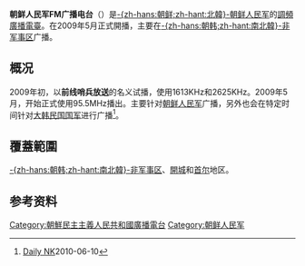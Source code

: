 {{广播电台
| 電臺名稱= 朝鲜人民军FM广播电台
| 英文名稱= 
| 原文名称= 조선인민군FM방송
| 電臺圖片檔案= 
| 電臺圖片尺寸= 
| 電臺圖片名稱=
| 通称= 
| 缩写= 
| 所屬國家= {{PRK}}
| 總部所在= {{PRK}}[[平壤市|平壤市]]
| 播放地區= {{PRK}}
| 開播日期= 2009年5月
| 停播日期= 
| 電臺呼號= 
| 类型= 
| 宗教= 
| 主要语言= [[韩语|-{zh-hans:朝鲜;zh-hant:韓}-语]]
| 使用频段= FM
| 電臺口號=
| 隶属= 
| 擁有者=[[朝鲜人民军|朝鲜人民军]]
| 持股者=
| 董事长=  
| 前電臺名稱=  
| 被取代名稱= 
| 前頻道呼號= 
| 被取代呼號= 
| 集團同類頻道= 
| 重播服務頻道= 
| 電臺官方網站= 
| 備註=
}}

{{Infobox Korean name
|context=north
|img=
|hangul=조선인민군FM방송
|hanja=朝鮮人民軍FM放送
|rr=
|mr=Chosŏn inmin'gun FM Pangsong
}}

'''朝鲜人民军FM广播电台'''（{{朝|조선인민군FM방송|朝鮮人民軍FM放送}}）是[[朝鲜民主主义人民共和国|-{zh-hans:朝鲜;zh-hant:北韓}-]][[朝鲜人民军|朝鲜人民军]]的[[調頻|調頻]][[廣播電臺|廣播電臺]]。在2009年5月正式開播，主要在[[朝韩非军事区|-{zh-hans:朝韩;zh-hant:南北韓}-非军事区]]广播。

== 概况 ==
2009年初，以'''前线哨兵放送'''的名义试播，使用1613KHz和2625KHz。2009年5月，开始正式使用95.5MHz播出。主要针对[[朝鲜人民军|朝鲜人民军]]广播，另外也会在特定时间针对[[大韩民国国军|大韩民国国军]]进行广播<ref>[http://japan.dailynk.com/japanese/read.php?cataId=nk00100&num=9551 {{lang|ja|北、対南放送の実態‘朝鮮人民軍FM放送’を確認}}] {{webarchive|url=https://web.archive.org/web/20100613182422/http://japan.dailynk.com/japanese/read.php?cataId=nk00100&num=9551 |date=2010-06-13 }} [[Daily_NK|Daily NK]]2010-06-10 </ref>。

== 覆蓋範圍 ==
[[朝韩非军事区|-{zh-hans:朝韩;zh-hant:南北韓}-非军事区]]、[[開城|開城]]和[[首尔|首尔]]地区。

==参考资料==
{{reflist}}

{{朝鲜民主主义人民共和国媒体}}

[[Category:朝鮮民主主義人民共和國廣播電台|Category:朝鮮民主主義人民共和國廣播電台]]
[[Category:朝鲜人民军|Category:朝鲜人民军]]